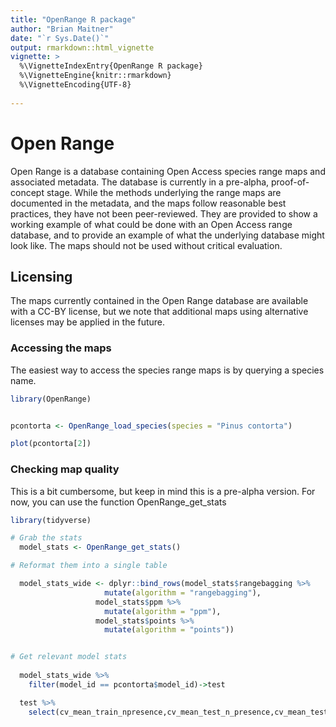 ```yaml
---
title: "OpenRange R package"
author: "Brian Maitner"
date: "`r Sys.Date()`"
output: rmarkdown::html_vignette
vignette: >
  %\VignetteIndexEntry{OpenRange R package}
  %\VignetteEngine{knitr::rmarkdown}
  %\VignetteEncoding{UTF-8}
  
---
```


# Open Range
Open Range is a database containing Open Access species range maps and associated metadata. The database is currently in a pre-alpha, proof-of-concept stage.  While the methods underlying the range maps are documented in the metadata, and the maps follow reasonable best practices, they have not been peer-reviewed.  They are provided to show a working example of what could be done with an Open Access range database, and to provide an example of what the underlying database might look like.  The maps should not be used without critical evaluation.

## Licensing
The maps currently contained in the Open Range database are available with a CC-BY license, but we note that additional maps using alternative licenses may be applied in the future.


### Accessing the maps
The easiest way to access the species range maps is by querying a species name.
```r

library(OpenRange)


pcontorta <- OpenRange_load_species(species = "Pinus contorta")

plot(pcontorta[2])

```

### Checking map quality
This is a bit cumbersome, but keep in mind this is a pre-alpha version.  For now, you can use the function OpenRange_get_stats

```r

library(tidyverse)

# Grab the stats
  model_stats <- OpenRange_get_stats()

# Reformat them into a single table

  model_stats_wide <- dplyr::bind_rows(model_stats$rangebagging %>%
                     mutate(algorithm = "rangebagging"),
                   model_stats$ppm %>%
                     mutate(algorithm = "ppm"),
                   model_stats$points %>%
                     mutate(algorithm = "points"))


# Get relevant model stats
  
  model_stats_wide %>%
    filter(model_id == pcontorta$model_id)->test

  test %>%
    select(cv_mean_train_npresence,cv_mean_test_n_presence,cv_mean_test_auc,cv_mean_train_auc)


```
